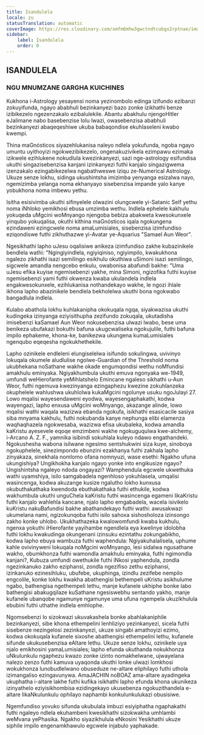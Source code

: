 ```yaml
---
title: Isandulela
locale: zu
statusTranslation: automatic
coverImage: https://res.cloudinary.com/xmfm6mhw3gwctndtcubgx2rptnae/image/upload/v1741354450/small_cover_tratado_esoterico_de_astrologia_hermetica_6210a35442.webp
sidebar:
    label: Isandulela
    order: 0
---
```

## ISANDULELA

### NGU MNUMZANE GARGHA KUICHINES

Kukhona i-Astrology yesayensi noma yezinombolo edinga izifundo ezibanzi zokuyifunda, ngayo ababhuli bezinkanyezi bazo zonke izikhathi benze izibikezelo ngezenzakalo ezibalulekile. Abantu abakhulu njengoHitler eJalimane nabo basebenzise lolu lwazi, owasebenzisa ababhuli bezinkanyezi abaqeqeshiwe ukuba babaqondise ekuhlaseleni kwabo kwempi.

Thina maGnósticos siyazehlukanisa naleyo ndlela yokufunda, ngoba ngayo umuntu uyithoyizi ngokwezibikezelo, ongenakuzivikela ezimpawu ezimaka izikwele ezihlukene nokudlula kwezinkanyezi, sazi nge-astrology esifundisa ukuthi singazisebenzisa kanjani izinkanyezi futhi kanjalo singazigwema izenzakalo ezingabikezelwa ngabathweswe iziqu ze-Numerical Astrology. Ukuze senze lokhu, sidinga ukushintsha imizimba yenyanga esizalwa nayo, ngemizimba yelanga noma ekhanyayo sisebenzisa impande yalo kanye yobukhona noma imbewu yethu.

Isitha esisivimba ukuthi sifinyelele olwazini olungcwele yi-Satanic Self yethu noma iNhloko yemikhosi ebusa umzimba wethu. Indlela ephelele kakhulu yokuqeda uMgcini woMnyango njengoba bebiza abakweta kwesokunxele yinqubo yokuqalisa, okuthi kithina maGnósticos iqala ngokungena ezindaweni ezingcwele noma amaLumisiales, sisebenzisa izimfundiso eziqondiswe futhi zikhuthazwe yi-Avatar ye-Aquarius "Samael Aun Weor".

Ngesikhathi lapho uJesu oqalisiwe anikeza izimfundiso zakhe kubazinikele bendlela wathi: "Ngingiyindlela, ngiyiqiniso, ngiyimpilo, kwakukhona ngalezo zikhathi isazi semilingo esikhulu okuthiwa uSimoni isazi semilingo, sigcwele amandla nengcebo enkulu, owabonisa abafundi bakhe: "Uma uJesu efika kuyise ngemisebenzi yakhe, mina Simoni, ngizofika futhi kuyise ngemisebenzi yami futhi okwenza kwaba ukulandela indlela engakwesokunxele, ezihlukanisa nothandekayo wakhe, le ngozi ihlale ikhona lapho abazinikele bendlela bekholelwa ukuthi bona ngokwabo bangadlula indlela.

Kulabo abathola lokhu kuhlakanipha okokuqala ngqa, siyakwazisa ukuthi kudingeka izinyanga eziyisithupha zezifundo zokuqala, ukutadisha imisebenzi kaSamael Aun Weor nokusebenzisa ulwazi lwabo, bese uma benikeza ubufakazi bokuthi bafuna ukugcwaliseka ngokujulile, futhi bafuna impilo ephakeme, khona-ke, banikezwa ukungena kumaLumisiales ngenqubo eqeqesha ngokukhethekile.

Lapho ozinikele endleleni elungiselelwa isifundo sokulingwa, uvivinyo lokuqala okumele aludlulise ngolwe-Guardian of the Threshold noma ukubhekana noSathane wakhe okade engumqondisi wethu noMfundisi amakhulu eminyaka. Ngiyakhumbula ukuthi emuva ngonyaka we-1949, umfundi weHierofante yeMihlatshelo Emincane ngaleso sikhathi u-Aun Weor, futhi ngemuva kwezinyanga ezingaphezu kwezine zokuhlanzeka okuphelele wahlushwa ukuhlolwa kukaMgcini ngolunye usuku ngoJulayi 27. Lowo mqalisi wayesendaweni eyodwa, wayesengaphakathi, kodwa wayengazi, lapho enxusa uMgcini woMnyango, akazange alinde, lowo mqalisi wathi waqala wazizwa ebanda ngokufa, isikhathi esasicacile sasiya siba mnyama kakhulu, futhi nokubanda kanye nephunga elibi elamenza waqhaqhazela ngokwesaba, wazizwa efisa ukubaleka, kodwa amandla kaKristu ayesevele eqoqe emzimbeni wakhe ngokuguqulwa kwe-alchemy, i-Arcano A. Z. F., yamnika isibindi sokuhlala kuleyo ndawo engathandeki. Ngokushesha wabona isilwane ngesimo sentshukwini siza kuye, sinoboya ngokuphelele, sinezimpondo ebunzini ezakhanya futhi zakhala lapho zinyakaza, sinekhala nomlomo ofana nomnyuzi, wase esethi: Ngakho ufuna ukungishiya? Ungikhokha kanjalo ngayo yonke into engikusize ngayo? Ungishintsha ngaleyo ndoda ongayazi? Wamphendula egcwele ukwethuka wathi uyamshiya, isilo samgabadela ngenhloso yokuhlasela, umqalisi wasincenga, kodwa akuzange kusize ngalutho lokho kunxusa okubuthakathaka kwendoda ebuthakathaka futhi ethukile, kodwa wakhumbula ukuthi unguChela kaKristu futhi wasincenga egameni likaKristu futhi kanjalo wahlehla kancane, njalo lapho emgabadela, wacela isivikelo kuKristu nakuBafundisi bakhe abathandekayo futhi wathi: awusakwazi ukumelana nami, ngizokunqoba futhi isilo sahoxa sishosholoza izinsongo zakho konke uhlobo. Ukukhathazeka kwalowomfundi kwaba kukhulu, ngenxa yokuthi iHierofante yayihambe ngendlela eya kwelinye idolobha futhi lokhu kwakudinga okungenani izinsuku ezintathu zokungabikho, kodwa lapho ebuya wambuza futhi waphendula: Ngiyakuhalalisela, uphume kahle ovivinyweni lokuqala noMgcini woMnyango, lesi sidalwa ngusathane wakho, obumkhonza futhi wamondla amakhulu eminyaka, futhi ngimondla kanjani?, Kubuza umfundi owethukile futhi iNkosi yaphendula, zondla ngezinkanuko zakho eziphansi, zondla ngezifiso zethu eziphansi, izinkanuko ezinesihluku, ubufebe, ukuphinga, izindlu zezifebe nempilo engcolile, konke lokhu kwakha abathengisi bethempeli uKristu asikhulume ngabo, bathengisa ngethempeli lethu, manje kufanele ukhiphe bonke labo bathengisi abakugqilaze kuSathane ngesiswebhu sentando yakho, manje kufanele ubanqobe ngamunye ngamunye uma ufuna ngempela ukuzikhulula ebubini futhi uthathe indlela emhlophe.

Ngomsebenzi lo sizokwazi ukuvakashela bonke abahlakaniphile bezinkanyezi, sibe khona ethempelini lenhliziyo yezinkanyezi, sicela futhi sisebenze nezingelosi zezinkanyezi, ukuze singabi amathoyizi ezimo, kodwa okokuqala kufanele sixoshe abathengisi ethempelini lethu, kufanele sifunde ukukusebenzisa eAltare lethu. Ukuze senze lokhu, ozinikele uya njalo emikhosini yamaLumisiales; lapho efunda ukuthanda nokukhonza uNkulunkulu ngaphezu kwazo zonke izinto nomakhelwane, ujwayelana nalezo zenzo futhi kamuva uyaqonda ukuthi lonke ulwazi lomkhosi wokukhonza lunobudlelwano obuseduze ne-altare eliphilayo futhi uthola izimangaliso ezingavunywa. AmaJACHIN noBOAZ ama-altare ayadingeka ukuphatha i-altare lakhe futhi kufika isikhathi lapho efunda khona ukunikeza izinyathelo eziyisikhombisa ezidingekayo ukusebenza ngokuzithandela e-altare likaNkulunkulu ophilayo naphambi konkulunkulukazi obusisiwe.

Ngemfundiso yovuko sifunda ukubulala imbuzi esiyiphatha ngaphakathi futhi ngaleyo ndlela ekuhambeni kwesikhathi sizokwakha umhlambi weMvana yePhasika. Ngakho siyazikhulula eNkosini Yesikhathi ukuze siphile impilo engenamkhawulo egcwele injabulo yaphakade.

